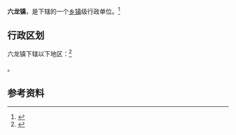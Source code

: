 {{中国乡级行政区|52/05/21/106/000}}

'''六龙镇'''，是{{PRC admin/fullname|52/05/21/106/000|3}}下辖的一个[[乡镇|乡镇]]级行政单位。<ref>{{PRC admin/ref sgc|{{PRC admin/parent|52/05/21/106/000}}}}</ref>

== 行政区划 ==

六龙镇下辖以下地区：<ref>{{PRC admin/ref sgc|52/05/21/106/000}}</ref>

{{PRC admin/children|52/05/21/106/000}}。

== 参考资料 ==

{{reflist}}

{{行政区划小作品}}
{{PRC admin/navcat|52/05/21/106/000}}